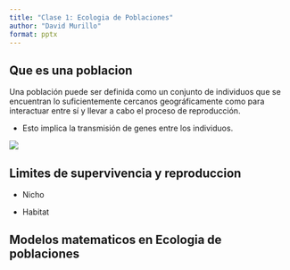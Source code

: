 ```yaml
---
title: "Clase 1: Ecologia de Poblaciones"
author: "David Murillo"
format: pptx
---
```


## Que es una poblacion 

Una población puede ser definida como un conjunto de individuos que se encuentran lo suficientemente cercanos geográficamente como para interactuar entre sí y llevar a cabo el proceso de reproducción.

 - Esto implica la transmisión de genes entre los individuos.
 
![](imagenesClases/poblacion.jpg)

## Limites de supervivencia y reproduccion

- Nicho 

- Habitat

## Modelos matematicos en Ecologia de poblaciones




